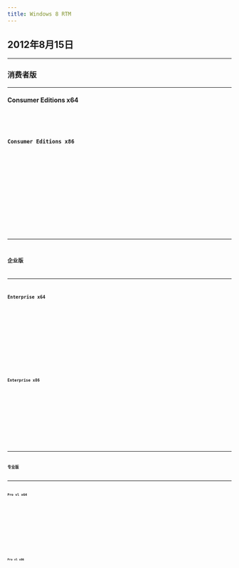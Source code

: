 ```yaml
---
title: Windows 8 RTM
---
```


[//]: # (2012年8月15日)



## 2012年8月15日

---

### 消费者版

---

#### Consumer Editions x64
<Badge text="IPFS" variant="note" /> <Badge text="64位" variant="success" /> <Badge text="零售" variant="tip" /> <Badge text="中文" variant="caution" /> <Badge text="2012-8-15" variant="danger" />
<Card title="IPFS 下载与详情">
    <CardGrid>
        <LinkCard title="快速下载" href="https://ipfs.winx.run/bafybeiby34tuhfbhldmuybgbmdxitbwpdggmnl4b4r2qw5c6isecz73lnm?filename=cn_windows_8_x64_dvd_915407.iso#quick" />
        <LinkCard title="高级下载" href="https://ipfs.winx.run/bafybeiby34tuhfbhldmuybgbmdxitbwpdggmnl4b4r2qw5c6isecz73lnm?filename=cn_windows_8_x64_dvd_915407.iso" variant="secondary" />
    </CardGrid>
    <Code code={cn_windows_8_x64_dvd_915407} title="校验信息" wrap={true} />
</Card>

#### Consumer Editions x86
<Badge text="IPFS" variant="note" /> <Badge text="32位" variant="success" /> <Badge text="零售" variant="tip" /> <Badge text="中文" variant="caution" /> <Badge text="2012-8-15" variant="danger" />
<Card title="IPFS 下载与详情">
    <CardGrid>
        <LinkCard title="快速下载" href="https://ipfs.winx.run/bafybeidhedh6afc7jaf3jzaxss2yece6zgryppsfeftxki6r2k76bijava?filename=cn_windows_8_x86_dvd_915414.iso#quick" />
        <LinkCard title="高级下载" href="https://ipfs.winx.run/bafybeidhedh6afc7jaf3jzaxss2yece6zgryppsfeftxki6r2k76bijava?filename=cn_windows_8_x86_dvd_915414.iso" variant="secondary" />
    </CardGrid>
    <Code code={cn_windows_8_x86_dvd_915414} title="校验信息" wrap={true} />
</Card>

---

### 企业版

---

#### Enterprise x64
<Badge text="IPFS" variant="note" /> <Badge text="64位" variant="success" /> <Badge text="企业" variant="tip" /> <Badge text="中文" variant="caution" /> <Badge text="2012-8-15" variant="danger" />
<Card title="IPFS 下载与详情">
    <CardGrid>
        <LinkCard title="快速下载" href="https://ipfs.winx.run/bafybeifjerbqzyfd47rns6vr2lpg6czeefgpgvks7234vzsas55lqqowhm?filename=cn_windows_8_enterprise_x64_dvd_917570.iso#quick" />
        <LinkCard title="高级下载" href="https://ipfs.winx.run/bafybeifjerbqzyfd47rns6vr2lpg6czeefgpgvks7234vzsas55lqqowhm?filename=cn_windows_8_enterprise_x64_dvd_917570.iso" variant="secondary" />
    </CardGrid>
    <Code code={cn_windows_8_enterprise_x64_dvd_917570} title="校验信息" wrap={true} />
</Card>

#### Enterprise x86
<Badge text="IPFS" variant="note" /> <Badge text="32位" variant="success" /> <Badge text="企业" variant="tip" /> <Badge text="中文" variant="caution" /> <Badge text="2012-8-15" variant="danger" />
<Card title="IPFS 下载与详情">
    <CardGrid>
        <LinkCard title="快速下载" href="https://ipfs.winx.run/bafybeifzd77375jzs2zgpn33hdlbvnfk26ajn2qmuvnhlulbk4j4mio2sm?filename=cn_windows_8_enterprise_x86_dvd_917682.iso#quick" />
        <LinkCard title="高级下载" href="https://ipfs.winx.run/bafybeifzd77375jzs2zgpn33hdlbvnfk26ajn2qmuvnhlulbk4j4mio2sm?filename=cn_windows_8_enterprise_x86_dvd_917682.iso" variant="secondary" />
    </CardGrid>
    <Code code={cn_windows_8_enterprise_x86_dvd_917682} title="校验信息" wrap={true} />
</Card>


---

### 专业版

---
#### Pro vl x64
<Badge text="IPFS" variant="note" /> <Badge text="64位" variant="success" /> <Badge text="批量" variant="tip" /> <Badge text="中文" variant="caution" /> <Badge text="2012-8-15" variant="danger" />
<Card title="IPFS 下载与详情">
    <CardGrid>
        <LinkCard title="快速下载" href="https://ipfs.winx.run/bafybeihszae7sz52qov2mjexk3ybuzbskrh6vqbdcgfmsvmhfajpysqc4y?filename=cn_windows_8_pro_vl_x64_dvd_917773.iso#quick" />
        <LinkCard title="高级下载" href="https://ipfs.winx.run/bafybeihszae7sz52qov2mjexk3ybuzbskrh6vqbdcgfmsvmhfajpysqc4y?filename=cn_windows_8_pro_vl_x64_dvd_917773.iso" variant="secondary" />
    </CardGrid>
    <Code code={cn_windows_8_pro_vl_x64_dvd_917773} title="校验信息" wrap={true} />
</Card>

#### Pro vl x86
<Badge text="IPFS" variant="note" /> <Badge text="32位" variant="success" /> <Badge text="批量" variant="tip" /> <Badge text="中文" variant="caution" /> <Badge text="2012-8-15" variant="danger" />
<Card title="IPFS 下载与详情">
    <CardGrid>
        <LinkCard title="快速下载" href="https://ipfs.winx.run/bafybeigr4sr6dipl3zijg5lgocdjt7fc7idpvnbjwtx24fdcwi65dwjwgm?filename=cn_windows_8_pro_vl_x86_dvd_917720.iso#quick" />
        <LinkCard title="高级下载" href="https://ipfs.winx.run/bafybeigr4sr6dipl3zijg5lgocdjt7fc7idpvnbjwtx24fdcwi65dwjwgm?filename=cn_windows_8_pro_vl_x86_dvd_917720.iso" variant="secondary" />
    </CardGrid>
    <Code code={cn_windows_8_pro_vl_x86_dvd_917720} title="校验信息" wrap={true} />
</Card>